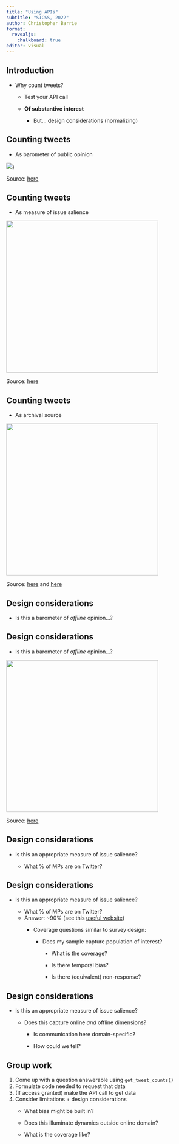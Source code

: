 ```yaml
---
title: "Using APIs"
subtitle: "SICSS, 2022"
author: Christopher Barrie
format:
  revealjs:
    chalkboard: true
editor: visual
---
```


## Introduction

-   Why count tweets?
    -   Test your API call

    -   **Of substantive interest**

        -   But... design considerations (normalizing)

## Counting tweets

-   As barometer of public opinion

![](images/euref.png))\

Source: [here](https://blogs.lse.ac.uk/europpblog/2016/06/22/twitter-brexit-remainers-poised-to-bite)

## Counting tweets

-   As measure of issue salience

![](images/mpclim.png){fig-align="right" width="400"}

Source: [here](https://github.com/cjbarrie/mp_enviro/blob/main/Climate_Protest_public.pdf)

## Counting tweets

-   As archival source

![](images/storywrang.png){fig-align="right" width="400"}

Source: [here](https://www.science.org/doi/10.1126/sciadv.abe6534) and [here](https://storywrangling.org/)

## Design considerations

-   Is this a barometer of *offline* opinion...?

## Design considerations

-   Is this a barometer of *offline* opinion...?

![](images/twitrep.png){fig-align="right" width="400"}

Source: [here](https://journals.sagepub.com/doi/10.1177/2053168017720008)

## Design considerations

-   Is this an appropriate measure of issue salience?

    -   What % of MPs are on Twitter?

## Design considerations

-   Is this an appropriate measure of issue salience?

    -   What % of MPs are on Twitter?
    -   Answer: \~90% (see this [useful website](https://www.politics-social.com/))
        -   Coverage questions similar to survey design:

            -   Does my sample capture population of interest?

                -   What is the coverage?

                -   Is there temporal bias?

                -   Is there (equivalent) non-response?

## Design considerations

-   Is this an appropriate measure of issue salience?

    -   Does this capture online *and* offline dimensions?
        -   Is communication here domain-specific?

        -   How could we tell?

## Group work

1.  Come up with a question answerable using `get_tweet_counts()`
2.  Formulate code needed to request that data
3.  (If access granted) make the API call to get data
4.  Consider limitations + design considerations
    -   What bias might be built in?

    -   Does this illuminate dynamics outside online domain?

    -   What is the coverage like?
